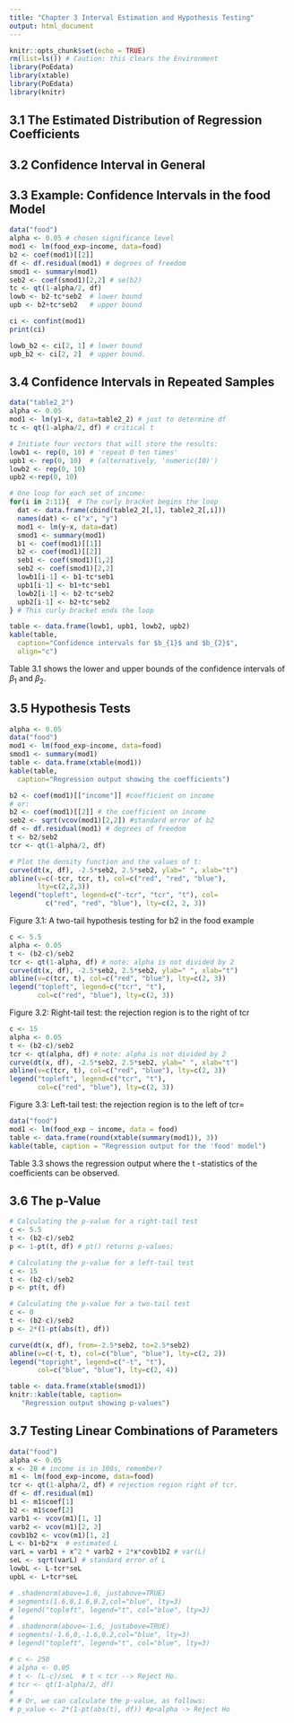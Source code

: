 ```yaml
---
title: "Chapter 3 Interval Estimation and Hypothesis Testing"
output: html_document
---
```


```r
knitr::opts_chunk$set(echo = TRUE)
rm(list=ls()) # Caution: this clears the Environment
library(PoEdata)
library(xtable)
library(PoEdata)
library(knitr)
```

## 

## 3.1 The Estimated Distribution of Regression Coefficients

## 3.2 Confidence Interval in General

## 3.3 Example: Confidence Intervals in the food Model

```r
data("food")
alpha <- 0.05 # chosen significance level
mod1 <- lm(food_exp~income, data=food)
b2 <- coef(mod1)[[2]]
df <- df.residual(mod1) # degrees of freedom
smod1 <- summary(mod1)
seb2 <- coef(smod1)[2,2] # se(b2)
tc <- qt(1-alpha/2, df)
lowb <- b2-tc*seb2  # lower bound
upb <- b2+tc*seb2   # upper bound

ci <- confint(mod1)
print(ci)
```

```r
lowb_b2 <- ci[2, 1] # lower bound
upb_b2 <- ci[2, 2]  # upper bound. 
```

## 3.4 Confidence Intervals in Repeated Samples

```r
data("table2_2")
alpha <- 0.05
mod1 <- lm(y1~x, data=table2_2) # just to determine df
tc <- qt(1-alpha/2, df) # critical t

# Initiate four vectors that will store the results:
lowb1 <- rep(0, 10) # 'repeat 0 ten times'
upb1 <- rep(0, 10)  # (alternatively, 'numeric(10)')
lowb2 <- rep(0, 10)
upb2 <-rep(0, 10)

# One loop for each set of income:
for(i in 2:11){  # The curly bracket begins the loop
  dat <- data.frame(cbind(table2_2[,1], table2_2[,i]))
  names(dat) <- c("x", "y")  
  mod1 <- lm(y~x, data=dat)
  smod1 <- summary(mod1)
  b1 <- coef(mod1)[[1]]
  b2 <- coef(mod1)[[2]]
  seb1 <- coef(smod1)[1,2]
  seb2 <- coef(smod1)[2,2]
  lowb1[i-1] <- b1-tc*seb1
  upb1[i-1] <- b1+tc*seb1
  lowb2[i-1] <- b2-tc*seb2
  upb2[i-1] <- b2+tc*seb2
} # This curly bracket ends the loop

table <- data.frame(lowb1, upb1, lowb2, upb2)
kable(table, 
  caption="Confidence intervals for $b_{1}$ and $b_{2}$", 
  align="c")

```

Table 3.1 shows the lower and upper bounds of the confidence intervals of  $\beta_1$  and  $\beta_2$.

## 3.5 Hypothesis Tests

```r
alpha <- 0.05
data("food")
mod1 <- lm(food_exp~income, data=food) 
smod1 <- summary(mod1)
table <- data.frame(xtable(mod1))
kable(table, 
  caption="Regression output showing the coefficients")
```

```r
b2 <- coef(mod1)[["income"]] #coefficient on income
# or:
b2 <- coef(mod1)[[2]] # the coefficient on income
seb2 <- sqrt(vcov(mod1)[2,2]) #standard error of b2
df <- df.residual(mod1) # degrees of freedom      
t <- b2/seb2
tcr <- qt(1-alpha/2, df)
```

```r
# Plot the density function and the values of t:
curve(dt(x, df), -2.5*seb2, 2.5*seb2, ylab=" ", xlab="t")
abline(v=c(-tcr, tcr, t), col=c("red", "red", "blue"), 
       lty=c(2,2,3))
legend("topleft", legend=c("-tcr", "tcr", "t"), col=
         c("red", "red", "blue"), lty=c(2, 2, 3))
```
Figure 3.1: A two-tail hypothesis testing for  b2  in the  food  example

```r
c <- 5.5
alpha <- 0.05
t <- (b2-c)/seb2
tcr <- qt(1-alpha, df) # note: alpha is not divided by 2
curve(dt(x, df), -2.5*seb2, 2.5*seb2, ylab=" ", xlab="t")
abline(v=c(tcr, t), col=c("red", "blue"), lty=c(2, 3))
legend("topleft", legend=c("tcr", "t"), 
       col=c("red", "blue"), lty=c(2, 3))
```
Figure 3.2: Right-tail test: the rejection region is to the right of  tcr

```r
c <- 15
alpha <- 0.05
t <- (b2-c)/seb2 
tcr <- qt(alpha, df) # note: alpha is not divided by 2
curve(dt(x, df), -2.5*seb2, 2.5*seb2, ylab=" ", xlab="t")
abline(v=c(tcr, t), col=c("red", "blue"), lty=c(2, 3))
legend("topleft", legend=c("tcr", "t"), 
       col=c("red", "blue"), lty=c(2, 3))
```
Figure 3.3: Left-tail test: the rejection region is to the left of  tcr=

```r
data("food")
mod1 <- lm(food_exp ~ income, data = food)
table <- data.frame(round(xtable(summary(mod1)), 3))
kable(table, caption = "Regression output for the 'food' model")
```
Table 3.3 shows the regression output where the  t -statistics of the coefficients can be observed.

## 3.6 The p-Value

```r
# Calculating the p-value for a right-tail test
c <- 5.5
t <- (b2-c)/seb2
p <- 1-pt(t, df) # pt() returns p-values;
```

```r
# Calculating the p-value for a left-tail test
c <- 15
t <- (b2-c)/seb2
p <- pt(t, df) 
```

```r
# Calculating the p-value for a two-tail test
c <- 0
t <- (b2-c)/seb2
p <- 2*(1-pt(abs(t), df)) 
```

```r
curve(dt(x, df), from=-2.5*seb2, to=2.5*seb2)
abline(v=c(-t, t), col=c("blue", "blue"), lty=c(2, 2))
legend("topright", legend=c("-t", "t"), 
       col=c("blue", "blue"), lty=c(2, 4))
```

```r
table <- data.frame(xtable(smod1))
knitr::kable(table, caption=
   "Regression output showing p-values")
```

## 3.7 Testing Linear Combinations of Parameters

```r
data("food")
alpha <- 0.05
x <- 20 # income is in 100s, remember?
m1 <- lm(food_exp~income, data=food)
tcr <- qt(1-alpha/2, df) # rejection region right of tcr.
df <- df.residual(m1)
b1 <- m1$coef[1]
b2 <- m1$coef[2]
varb1 <- vcov(m1)[1, 1]
varb2 <- vcov(m1)[2, 2]
covb1b2 <- vcov(m1)[1, 2]
L <- b1+b2*x  # estimated L
varL = varb1 + x^2 * varb2 + 2*x*covb1b2 # var(L)
seL <- sqrt(varL) # standard error of L
lowbL <- L-tcr*seL
upbL <- L+tcr*seL
```

```r
# .shadenorm(above=1.6, justabove=TRUE) 
# segments(1.6,0,1.6,0.2,col="blue", lty=3)
# legend("topleft", legend="t", col="blue", lty=3)
# 
# .shadenorm(above=-1.6, justabove=TRUE) 
# segments(-1.6,0,-1.6,0.2,col="blue", lty=3)
# legend("topleft", legend="t", col="blue", lty=3)
```

```r
# c <- 250
# alpha <- 0.05
# t <- (L-c)/seL  # t < tcr --> Reject Ho.
# tcr <- qt(1-alpha/2, df)
# 
# # Or, we can calculate the p-value, as follows:
# p_value <- 2*(1-pt(abs(t), df)) #p<alpha -> Reject Ho
```

